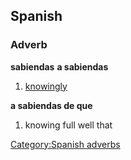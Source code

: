 == Spanish == 
=== Adverb === 
'''sabiendas'''
'''a sabiendas'''
# [[knowingly]] 
'''a sabiendas de que'''
# knowing full well that
[[Category:Spanish adverbs]]
